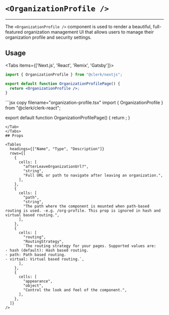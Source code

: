 
# `<OrganizationProfile />`

---

<Images
  alt="Organization Profile Example"
  width={1024}
  height={548}
  src="/images/ui-components/component-org_profile.svg"
/>
The `<OrganizationProfile />` component is used to render a beautiful, full-featured organization management
UI that allows users to manage their organization profile and security settings.

## Usage

<Tabs items={['Next.js', 'React', 'Remix', 'Gatsby']}>
<Tab>
```jsx copy filename="/pages/organization-profile/[[...index]].tsx"
import { OrganizationProfile } from "@clerk/nextjs";

export default function OrganizationProfilePage() {
  return <OrganizationProfile />;
}
```
</Tab>
<Tab>
```jsx copy filename="organization-profile.tsx"
import { OrganizationProfile } from "@clerk/clerk-react";

export default function OrganizationProfilePage() {
  return <OrganizationProfile />;
}
```
</Tab>
</Tabs>
## Props

<Tables
  headings={["Name", "Type", "Description"]}
  rows={[
    {
      cells: [
        "afterLeaveOrganizationUrl?",
        "string",
        "Full URL or path to navigate after leaving an organization.",
      ],
    },
    {
      cells: [
        "path",
        "string",
        "The path where the component is mounted when path-based routing is used. -e.g. /org-profile. This prop is ignored in hash and virtual based routing.",
      ],
    },
    {
      cells: [
        "routing",
        "RoutingStrategy",
        `The routing strategy for your pages. Supported values are:
- hash (default): Hash based routing.
- path: Path based routing.
- virtual: Virtual based routing.`,
      ],
    },
    {
      cells: [
        "appearance",
        "object",
        "Control the look and feel of the component.",
      ],
    },
  ]}
/>
